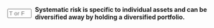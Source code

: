 ::: {.question-block}

<form onsubmit="event.preventDefault(); checkAnswerBox('module2_tf_q10','F')" style="display: flex; align-items: center; gap: 8px;">
<input type="text" id="module2_tf_q10" name="module2_tf_q10" maxlength="1" placeholder="T or F"
         style="width: 55px;" data-correct-answer="F" /> <label for="module2_tf_q10"><strong>Systematic risk is specific to individual assets and can be diversified away by holding a diversified portfolio.</strong></label>
</form>

<div id="feedback-module2_tf_q10" class="feedback" data-status="" style="display:none;">
The sentence is FALSE. This statement describes unsystematic (or firm-specific) risk, not systematic risk. Systematic risk is market-wide.
</div>
:::
